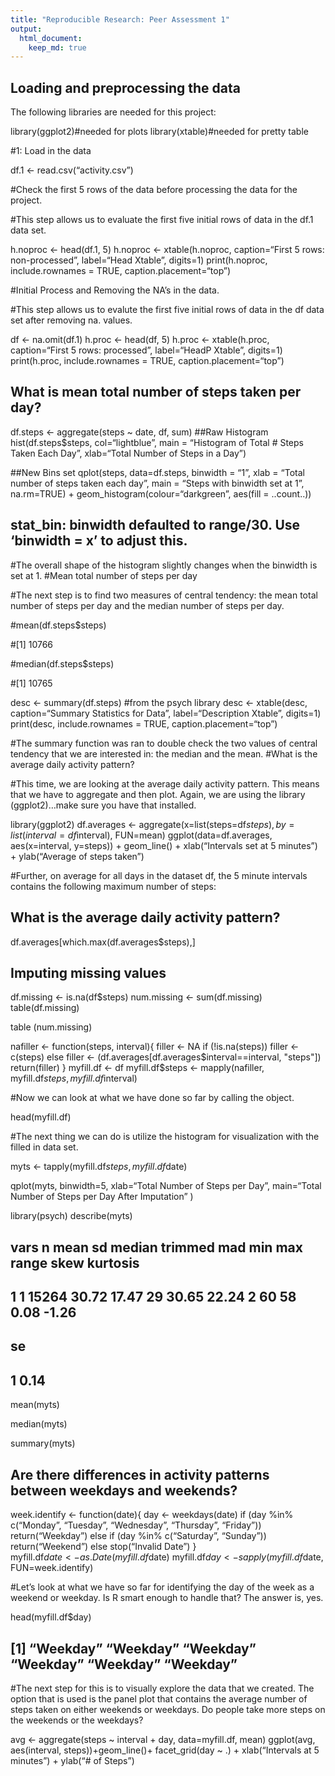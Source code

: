 ```yaml
---
title: "Reproducible Research: Peer Assessment 1"
output: 
  html_document:
    keep_md: true
---
```



## Loading and preprocessing the data

The following libraries are needed for this project:

library(ggplot2)#needed for plots
library(xtable)#needed for pretty table

#1: Load in the data

df.1 <- read.csv("activity.csv")

#Check the first 5 rows of the data before processing the data for the project.

#This step allows us to evaluate the first five initial rows of data in the df.1 data set.

h.noproc <- head(df.1, 5)
h.noproc <- xtable(h.noproc, caption="First 5 rows: non-processed", label="Head Xtable", digits=1)
print(h.noproc, include.rownames = TRUE, caption.placement="top")

#Initial Process and Removing the NA’s in the data.

#This step allows us to evalute the first five initial rows of data in the df data set after removing na. values.

df <- na.omit(df.1)
h.proc <- head(df, 5)
h.proc <- xtable(h.proc, caption="First 5 rows: processed", label="HeadP Xtable", digits=1)
print(h.proc, include.rownames = TRUE, caption.placement="top")


## What is mean total number of steps taken per day?

df.steps <- aggregate(steps ~ date, df, sum)
##Raw Histogram
hist(df.steps$steps, col="lightblue", main = "Histogram of Total # Steps Taken Each Day", 
     xlab="Total Number of Steps in a Day")

##New Bins set
qplot(steps, data=df.steps, binwidth = "1", xlab = "Total number of steps taken each day", 
      main = "Steps with binwidth set at 1", na.rm=TRUE) + 
      geom_histogram(colour="darkgreen", aes(fill = ..count..)) 

## stat_bin: binwidth defaulted to range/30. Use 'binwidth = x' to adjust this.


#The overall shape of the histogram slightly changes when the binwidth is set at 1.
#Mean total number of steps per day

#The next step is to find two measures of central tendency: the mean total number of steps per day and the median number of steps per day.

#mean(df.steps$steps)

#[1] 10766

#median(df.steps$steps)

#[1] 10765

desc <- summary(df.steps) #from the psych library
desc <- xtable(desc, caption="Summary Statistics for Data", 
               label="Description Xtable", digits=1)
print(desc, include.rownames = TRUE, caption.placement="top")


#The summary function was ran to double check the two values of central tendency that we are interested in: the median and the mean.
#What is the average daily activity pattern?

#This time, we are looking at the average daily activity pattern. This means that we have to aggregate and then plot. Again, we are using the library (ggplot2)…make sure you have that installed.

library(ggplot2)
df.averages <- aggregate(x=list(steps=df$steps), by=list(interval=df$interval), FUN=mean)
ggplot(data=df.averages, aes(x=interval, y=steps)) + geom_line() + 
  xlab("Intervals set at 5 minutes") + ylab("Average of steps taken")


#Further, on average for all days in the dataset df, the 5 minute intervals contains the following maximum number of steps:

## What is the average daily activity pattern?

df.averages[which.max(df.averages$steps),]

## Imputing missing values

df.missing <- is.na(df$steps)
num.missing <- sum(df.missing)
table(df.missing)


table (num.missing)

nafiller <- function(steps, interval){
  filler <- NA
  if (!is.na(steps))
    filler <- c(steps)
  else
    filler <- (df.averages[df.averages$interval==interval, "steps"])
  return(filler)
}
myfill.df <- df
myfill.df$steps <- mapply(nafiller, myfill.df$steps, myfill.df$interval)

#Now we can look at what we have done so far by calling the object.

head(myfill.df)

#The next thing we can do is utilize the histogram for visualization with the filled in data set.

myts <- tapply(myfill.df$steps, myfill.df$date)


qplot(myts, binwidth=5, xlab="Total Number of Steps per Day",
      main="Total Number of Steps per Day After Imputation" )

library(psych)
describe(myts)

##   vars     n  mean    sd median trimmed   mad min max range skew kurtosis
## 1    1 15264 30.72 17.47     29   30.65 22.24   2  60    58 0.08    -1.26
##     se
## 1 0.14

mean(myts)

median(myts)

summary(myts)

## Are there differences in activity patterns between weekdays and weekends?

week.identify <- function(date){
 day <- weekdays(date)
 if (day %in% c("Monday", "Tuesday", "Wednesday", "Thursday", "Friday"))
   return("Weekday")
 else if (day %in% c("Saturday", "Sunday"))
   return("Weekend")
 else
   stop("Invalid Date")
}  
myfill.df$date <- as.Date(myfill.df$date)
myfill.df$day <- sapply(myfill.df$date, FUN=week.identify)

#Let’s look at what we have so far for identifying the day of the week as a weekend or weekday. Is R smart enough to handle that? The answer is, yes.

head(myfill.df$day)

## [1] "Weekday" "Weekday" "Weekday" "Weekday" "Weekday" "Weekday"

#The next step for this is to visually explore the data that we created. The option that is used is the panel plot that contains the average number of steps taken on either weekends or weekdays. Do people take more steps on the weekends or the weekdays?

avg <- aggregate(steps ~ interval + day, data=myfill.df, mean)
ggplot(avg, aes(interval, steps))+geom_line()+ facet_grid(day ~ .) + xlab("Intervals at 5 minutes") + ylab("# of Steps")
